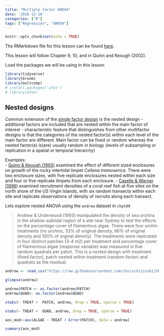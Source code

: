 ```yaml
---
title: "Multiple factor ANOVA"
date: '2016-12-16'
categories: ["R"]
tags: ["Regression", "ANOVA"]
---
```


```r
knitr::opts_chunk$set(echo = TRUE)

```

The RMarkdown file for this lesson can be found [here](https://raw.githubusercontent.com/chrischizinski/SNR_R_Group/master/Rmd/2016-12-16-ANOVA_multifactor.Rmd).

This lesson will follow Chapter 9, 10, and in Quinn and Keough (2002).

Load the packages we will be using in this lesson

```r
library(tidyverse)
library(broom)
library(multcomp)
# install.packages('afex')
# library(afex)
```

## Nested designs

Common extension of the [single factor design](https://chrischizinski.github.io/SNR_R_Group/2016-12-09-ANOVA_1factor) is the nested design
- additional factors are included that are nested within the main factor of interest
- characteristic feature that distinguishes from other multifactor designs is that the categories of the nested factor(s) within each level of the main factor are different. Main factor can be fixed or random whereas the nested factor(s) is(are) usually random in biology (levels of subsampling or replication in a spatial or temporal hierarchy)

Examples:  
 - [Quinn & Keough (1993)](https://www.researchgate.net/profile/Mick_Keough/publication/250215193_Potential_effect_of_enclosure_size_on_field_experiments_with_herbivorous_intertidal_gastropods/links/53e0d37c0cf24f90ff60ba97.pdf)  examined the effect of different sized enclosures on growth of the rocky intertidal limpet *Cellana tramoserica*. There were two  enclosure sizes, with five replicate enclosures nested within each size and four or five replicate limpets from each enclosure. 
- [Caselle & Warner (1996)](http://onlinelibrary.wiley.com/doi/10.2307/2265748/full) examined recruitment densities of a coral reef fish at five sites on the north shore of the US Virgin Islands, with six random transects within each site and replicate observations of density of recruits along each transect.

Lets explore nested ANOVA using the `andrew` dataset in `chpt09`

> Andrew & Underwood (1993) manipulated the density of sea urchins in the shallow subtidal region of a site near Sydney to test the effects on the percentage cover of filamentous algae. There were four urchin treatments (no urchins, 33% of original density, 66% of original density and 100% of orginal density). The treatments were replicated in four distinct patches (3–4 m2) per treatment and percentage cover of filamentous algae (response variable) was measured in five random quadrats per patch. This is a nested design with treatment (fixed factor), patch nested within treatment (random factor) and quadrats as the residual.

```r
andrew <- read_csv("https://raw.githubusercontent.com/chrischizinski/SNR_R_Group/master/data/ExperimentalDesignData/chpt09/andrew.csv")

glimpse(andrew)

andrew$PATCH <- as.factor(andrew$PATCH)
andrew$QUAD<- as.factor(andrew$QUAD)

xtabs(~ TREAT +  PATCH, andrew, drop = TRUE, sparse = TRUE)

xtabs(~ TREAT +  QUAD, andrew, drop = TRUE, sparse = TRUE)

```


```r
aov_mod<-aov(ALGAE ~ TREAT + Error(PATCH), data = andrew)

summary(aov_mod)

```

